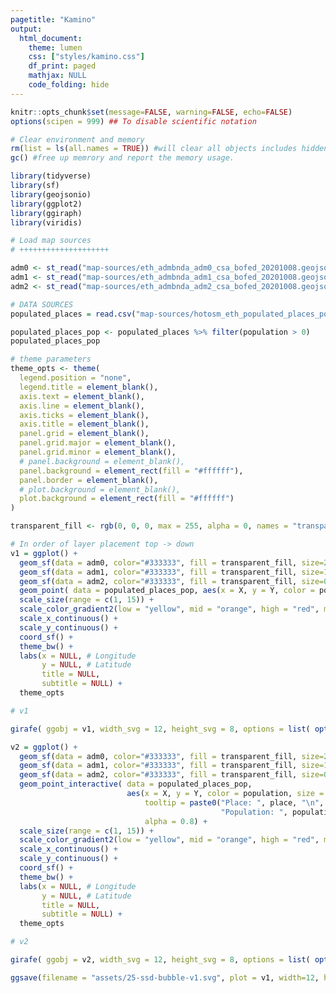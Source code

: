 ```yaml
---
pagetitle: "Kamino"
output: 
  html_document:
    theme: lumen
    css: ["styles/kamino.css"]
    df_print: paged
    mathjax: NULL
    code_folding: hide
---
```


```r

knitr::opts_chunk$set(message=FALSE, warning=FALSE, echo=FALSE)
options(scipen = 999) ## To disable scientific notation

# Clear environment and memory
rm(list = ls(all.names = TRUE)) #will clear all objects includes hidden objects.
gc() #free up memrory and report the memory usage.

library(tidyverse)
library(sf)
library(geojsonio)
library(ggplot2)
library(ggiraph)
library(viridis)

```



```r

# Load map sources
# ++++++++++++++++++++

adm0 <- st_read("map-sources/eth_admbnda_adm0_csa_bofed_20201008.geojson")
adm1 <- st_read("map-sources/eth_admbnda_adm1_csa_bofed_20201008.geojson")
adm2 <- st_read("map-sources/eth_admbnda_adm2_csa_bofed_20201008.geojson")

```


```r

# DATA SOURCES
populated_places = read.csv("map-sources/hotosm_eth_populated_places_points.csv", header = TRUE, stringsAsFactors = FALSE, encoding="UTF-8")

populated_places_pop <- populated_places %>% filter(population > 0)
populated_places_pop

```




```r

# theme parameters
theme_opts <- theme(
  legend.position = "none",
  legend.title = element_blank(),
  axis.text = element_blank(),
  axis.line = element_blank(),
  axis.ticks = element_blank(),
  axis.title = element_blank(),
  panel.grid = element_blank(),
  panel.grid.major = element_blank(),
  panel.grid.minor = element_blank(),
  # panel.background = element_blank(),
  panel.background = element_rect(fill = "#ffffff"),
  panel.border = element_blank(),
  # plot.background = element_blank(),
  plot.background = element_rect(fill = "#ffffff")
)

transparent_fill <- rgb(0, 0, 0, max = 255, alpha = 0, names = "transparent")

# In order of layer placement top -> down
v1 = ggplot() + 
  geom_sf(data = adm0, color="#333333", fill = transparent_fill, size=2.0) +
  geom_sf(data = adm1, color="#333333", fill = transparent_fill, size=1.0) +
  geom_sf(data = adm2, color="#333333", fill = transparent_fill, size=0.5) +
  geom_point( data = populated_places_pop, aes(x = X, y = Y, color = population, size = population), alpha = 0.8 ) +
  scale_size(range = c(1, 15)) +
  scale_color_gradient2(low = "yellow", mid = "orange", high = "red", midpoint = mean(populated_places_pop$population)) +
  scale_x_continuous() +
  scale_y_continuous() +
  coord_sf() +
  theme_bw() +
  labs(x = NULL, # Longitude
       y = NULL, # Latitude
       title = NULL, 
       subtitle = NULL) +
  theme_opts

# v1

girafe( ggobj = v1, width_svg = 12, height_svg = 8, options = list( opts_sizing(rescale = TRUE, width = 0.9) ))

```



```r

v2 = ggplot() + 
  geom_sf(data = adm0, color="#333333", fill = transparent_fill, size=2.0) +
  geom_sf(data = adm1, color="#333333", fill = transparent_fill, size=1.0) +
  geom_sf(data = adm2, color="#333333", fill = transparent_fill, size=0.5) +
  geom_point_interactive( data = populated_places_pop, 
                          aes(x = X, y = Y, color = population, size = population,
                              tooltip = paste0("Place: ", place, "\n",
                                               "Population: ", population)), 
                              alpha = 0.8) +
  scale_size(range = c(1, 15)) +
  scale_color_gradient2(low = "yellow", mid = "orange", high = "red", midpoint = mean(populated_places_pop$population)) +
  scale_x_continuous() +
  scale_y_continuous() +
  coord_sf() +
  theme_bw() +
  labs(x = NULL, # Longitude
       y = NULL, # Latitude
       title = NULL, 
       subtitle = NULL) +
  theme_opts

# v2

girafe( ggobj = v2, width_svg = 12, height_svg = 8, options = list( opts_sizing(rescale = TRUE, width = 0.9) ))

```


```r

ggsave(filename = "assets/25-ssd-bubble-v1.svg", plot = v1, width=12, height=12)

```


